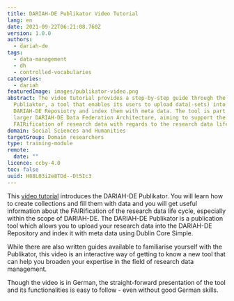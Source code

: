 ```yaml
---
title: DARIAH-DE Publikator Video Tutorial
lang: en
date: 2021-09-22T06:21:08.760Z
version: 1.0.0
authors:
  - dariah-de
tags:
  - data-management
  - dh
  - controlled-vocabularies
categories:
  - dariah
featuredImage: images/publikator-video.png
abstract: The video tutorial provides a step-by-step guide through the DARIAH-DE
  Publiaktor, a tool that enables its users to upload data(-sets) into the
  DARIAH-DE Reposiotry and index them with meta data. The tool is part of the
  larger DARIAH-DE Data Federation Architecture, aiming to support the
  FAIRification of research data with regards to the research data life cycle.
domain: Social Sciences and Humanities
targetGroup: Domain researchers
type: training-module
remote:
  date: ""
licence: ccby-4.0
toc: false
uuid: H88L03i2e8TDd--Dt5Ic3
---
```

This [video tutorial](https://www.youtube.com/watch?v=4FFH5fJRLdU&t=358s) introduces the DARIAH-DE Publikator. You will learn how to create collections and fill them with data and you will get useful information about the FAIRification of the research data life cycle, especially within the scope of DARIAH-DE. The DARIAH-DE Publikator is a publication tool which allows you to upload your research data into the DARIAH-DE Repository and index it with meta data using Dublin Core Simple. 

While there are also written guides available to familiarise yourself with the Publikator, this video is an interactive way of getting to know a new tool that can help you broaden your expertise in the field of research data management. 

Though the video is in German, the straight-forward presentation of the tool and its functionalities is easy to follow - even without good German skills. [](https://www.youtube.com/watch?v=4FFH5fJRLdU&t=358s)